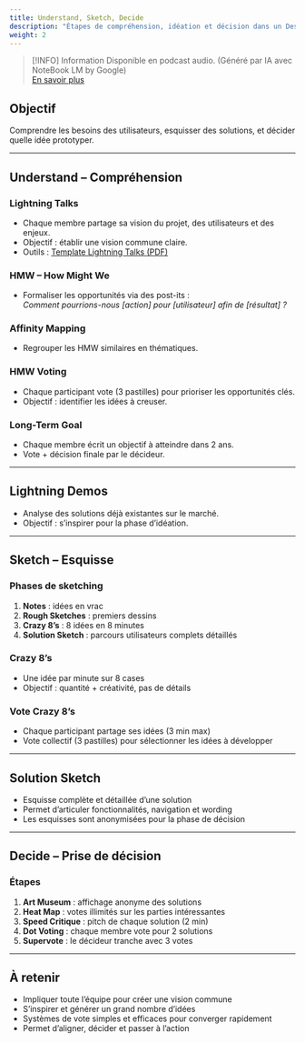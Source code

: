 ```yaml
---
title: Understand, Sketch, Decide
description: "Étapes de compréhension, idéation et décision dans un Design Sprint."
weight: 2
---
```



> [!INFO] Information
> Disponible en podcast audio. (Généré par IA avec NoteBook LM by Google)
> <br/>[En savoir plus](/fr/why-ai-podcast)

<SrtPlayer
  client:only="react"
  audioSrc="/podcasts/design-sprint/understand-sketch-decide.m4a"
  srtUrl="/podcasts/design-sprint/understand-sketch-decide.srt"
/>

## Objectif

Comprendre les besoins des utilisateurs, esquisser des solutions, et décider quelle idée prototyper.

---

## Understand – Compréhension

### Lightning Talks

- Chaque membre partage sa vision du projet, des utilisateurs et des enjeux.
- Objectif : établir une vision commune claire.
- Outils : [Template Lightning Talks (PDF)](https://designsprintkit.withgoogle.com/assets/tools/Template%20for%20Lightning%20Talks.pdf)

### HMW – How Might We

- Formaliser les opportunités via des post-its :  
  _Comment pourrions-nous [action] pour [utilisateur] afin de [résultat] ?_

### Affinity Mapping

- Regrouper les HMW similaires en thématiques.

### HMW Voting

- Chaque participant vote (3 pastilles) pour prioriser les opportunités clés.
- Objectif : identifier les idées à creuser.

### Long-Term Goal

- Chaque membre écrit un objectif à atteindre dans 2 ans.
- Vote + décision finale par le décideur.

---

## Lightning Demos

- Analyse des solutions déjà existantes sur le marché.
- Objectif : s’inspirer pour la phase d’idéation.

---

## Sketch – Esquisse

### Phases de sketching

1. **Notes** : idées en vrac
2. **Rough Sketches** : premiers dessins
3. **Crazy 8’s** : 8 idées en 8 minutes
4. **Solution Sketch** : parcours utilisateurs complets détaillés

### Crazy 8’s

- Une idée par minute sur 8 cases
- Objectif : quantité + créativité, pas de détails

### Vote Crazy 8’s

- Chaque participant partage ses idées (3 min max)
- Vote collectif (3 pastilles) pour sélectionner les idées à développer

---

## Solution Sketch

- Esquisse complète et détaillée d’une solution
- Permet d’articuler fonctionnalités, navigation et wording
- Les esquisses sont anonymisées pour la phase de décision

---

## Decide – Prise de décision

### Étapes

1. **Art Museum** : affichage anonyme des solutions
2. **Heat Map** : votes illimités sur les parties intéressantes
3. **Speed Critique** : pitch de chaque solution (2 min)
4. **Dot Voting** : chaque membre vote pour 2 solutions
5. **Supervote** : le décideur tranche avec 3 votes

---

## À retenir

- Impliquer toute l’équipe pour créer une vision commune
- S’inspirer et générer un grand nombre d’idées
- Systèmes de vote simples et efficaces pour converger rapidement
- Permet d’aligner, décider et passer à l’action
